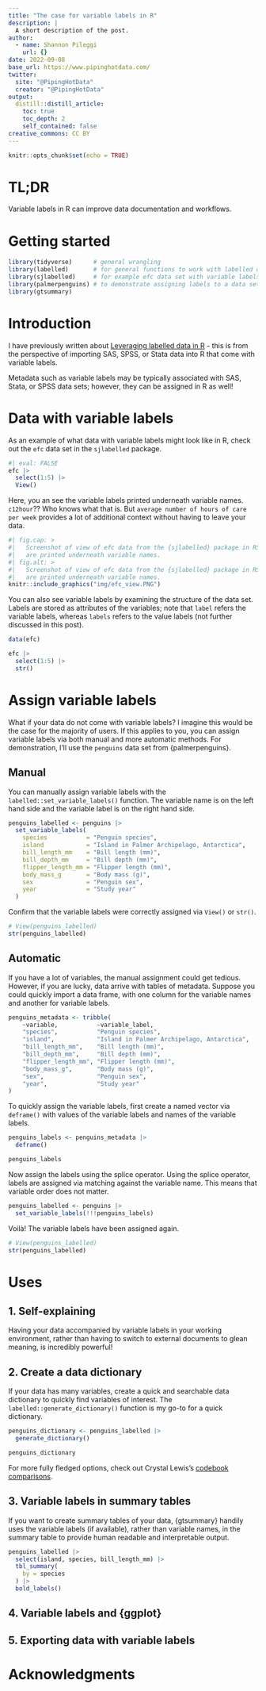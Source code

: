 ```yaml
---
title: "The case for variable labels in R"
description: |
  A short description of the post.
author:
  - name: Shannon Pileggi
    url: {}
date: 2022-09-08
base_url: https://www.pipinghotdata.com/
twitter:
  site: "@PipingHotData"
  creator: "@PipingHotData"
output:
  distill::distill_article:
    toc: true
    toc_depth: 2
    self_contained: false
creative_commons: CC BY
---
```



```r
knitr::opts_chunk$set(echo = TRUE)
```



# TL;DR

Variable labels in R can improve data documentation and workflows.

# Getting started

```r
library(tidyverse)      # general wrangling
library(labelled)       # for general functions to work with labelled data
library(sjlabelled)     # for example efc data set with variable labels
library(palmerpenguins) # to demonstrate assigning labels to a data set
library(gtsummary)
```


# Introduction

I have previously written about [Leveraging labelled data in R](https://www.pipinghotdata.com/posts/2020-12-23-leveraging-labelled-data-in-r/) - this is from the perspective of importing SAS, SPSS, or Stata data into R that come with variable labels.

Metadata such as variable labels may be typically associated with SAS, Stata, or SPSS data sets; however, they can be assigned in R as well!

# Data with variable labels


As an example of what data with variable labels might look like in R, check out the `efc` data set in the `sjlabelled` package.

```r
#| eval: FALSE
efc |> 
  select(1:5) |> 
  View()
```

Here, you an see the variable labels printed underneath variable names. 
`c12hour`?? Who knows what that is. But `average number of hours of care per week`
provides a lot of additional context without having to leave your data.


```r
#| fig.cap: > 
#|   Screenshot of view of efc data from the {sjlabelled} package in RStudio. Variable labels
#|   are printed underneath variable names.
#| fig.alt: > 
#|   Screenshot of view of efc data from the {sjlabelled} package in RStudio. Variable labels
#|   are printed underneath variable names.
knitr::include_graphics("img/efc_view.PNG")
```

You can also see variable labels by examining the structure of the data set.
Labels are stored as attributes of the variables; note that `label` refers the 
variable labels, whereas `labels` refers to the value labels (not further 
discussed in this post).

```r
data(efc)

efc |> 
  select(1:5) |> 
  str()
```


# Assign variable labels

What if your data do not come with variable labels? I imagine this would be the 
case for the majority of users. If this applies to you, you can assign variable 
labels via both manual and more automatic methods. For demonstration, I'll
use the `penguins` data set from {palmerpenguins}.

## Manual

You can manually assign variable labels with the `labelled::set_variable_labels()`
function. The variable name is on the left hand side and the variable
label is on the right hand side.

```r
penguins_labelled <- penguins |> 
  set_variable_labels(
    species           = "Penguin species",
    island            = "Island in Palmer Archipelago, Antarctica",
    bill_length_mm    = "Bill length (mm)",
    bill_depth_mm     = "Bill depth (mm)",
    flipper_length_mm = "Flipper length (mm)",
    body_mass_g       = "Body mass (g)",
    sex               = "Penguin sex",
    year              = "Study year"
  )
```

Confirm that the variable labels were correctly assigned via `View()` or
`str()`.

```r
# View(penguins_labelled)
str(penguins_labelled)
```

## Automatic

If you have a lot of variables, the manual assignment could get tedious. However,
if you are lucky, data arrive with tables of metadata. Suppose you could quickly
import a data frame, with one column for the variable names and another 
for variable labels.

```r
penguins_metadata <- tribble(
    ~variable,           ~variable_label, 
    "species",           "Penguin species",
    "island",            "Island in Palmer Archipelago, Antarctica",
    "bill_length_mm",    "Bill length (mm)",
    "bill_depth_mm",     "Bill depth (mm)",
    "flipper_length_mm", "Flipper length (mm)",
    "body_mass_g",       "Body mass (g)",
    "sex",               "Penguin sex",
    "year",              "Study year"
)
```

To quickly assign the variable labels, first create a named vector via `deframe()` 
with values of the variable labels and names of the variable labels.

```r
penguins_labels <- penguins_metadata |> 
  deframe()

penguins_labels
```

Now assign the labels using the splice operator. Using the splice operator, 
labels are assigned via matching against the variable name. This means that 
variable order does not matter.

```r
penguins_labelled <- penguins |> 
  set_variable_labels(!!!penguins_labels)
```

Voilà! The variable labels have been assigned again.

```r
# View(penguins_labelled)
str(penguins_labelled)
```

# Uses

## 1. Self-explaining

Having your data accompanied by variable labels in your working environment,
rather than having to switch to external documents to glean meaning,
is incredibly powerful!

## 2. Create a data dictionary

If your data has many variables, create a quick and searchable data dictionary to 
quickly find variables of interest. The `labelled::generate_dictionary()` function
is my go-to for a quick dictionary.

```r
penguins_dictionary <- penguins_labelled |> 
  generate_dictionary()
```


```r
penguins_dictionary
```

For more fully fledged options, check out
Crystal Lewis's [codebook comparisons](https://github.com/Cghlewis/codebook-pkg-comparison).

## 3. Variable labels in summary tables

If you want to create summary tables of your data, {gtsummary}
handily uses the variable labels (if available), rather than variable names,
in the summary table to provide human readable and interpretable output.

```r
penguins_labelled |> 
  select(island, species, bill_length_mm) |> 
  tbl_summary(
    by = species
  ) |> 
  bold_labels()
```


## 4. Variable labels and {ggplot}

## 5. Exporting data with variable labels


# Acknowledgments

